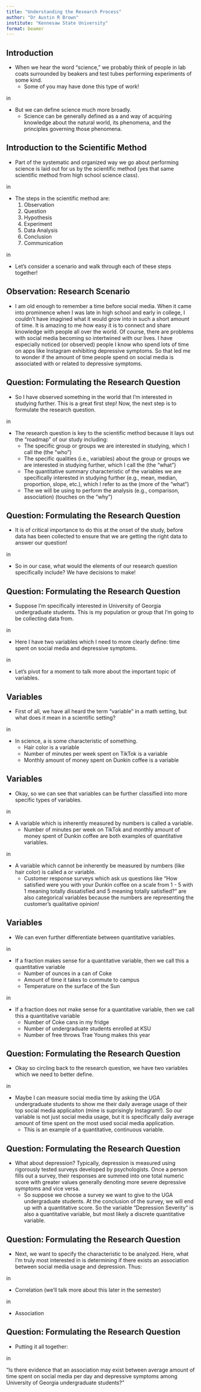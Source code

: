 ```yaml
---
title: "Understanding the Research Process"
author: "Dr Austin R Brown"
institute: "Kennesaw State University"
format: beamer
---
```


## Introduction

- When we hear the word "science," we probably think of people in lab coats surrounded by beakers and test tubes performing experiments of some kind.
    - Some of you may have done this type of work!
    
\vskip 0.10 in

- But we can define science much more broadly.
    - Science can be generally defined as a \textit{\underline{systematic}} and \textit{\underline{organized}} way of acquiring knowledge about the natural world, its phenomena, and the principles governing those phenomena.
    
## Introduction to the Scientific Method

- Part of the systematic and organized way we go about performing science is laid out for us by the scientific method (yes that same scientific method from high school science class).

\vskip 0.10 in

- The steps in the scientific method are:
    1. Observation
    2. Question
    3. Hypothesis
    4. Experiment
    5. Data Analysis
    6. Conclusion
    7. Communication
    
\vskip 0.10 in

- Let's consider a scenario and walk through each of these steps together!

## Observation: Research Scenario

- I am old enough to remember a time before social media. When it came into prominence when I was late in high school and early in college, I couldn't have imagined what it would grow into in such a short amount of time. It is amazing to me how easy it is to connect and share knowledge with people all over the world. Of course, there are problems with social media becoming so intertwined with our lives. I have especially noticed (or observed) people I know who spend lots of time on apps like Instagram exhibiting depressive symptoms. So that led me to wonder if the amount of time people spend on social media is associated with or related to depressive symptoms. 

## Question: Formulating the Research Question

- So I have observed something in the world that I'm interested in studying further. This is a great first step! Now, the next step is to formulate the research question.

\vskip 0.10 in

- The research question is key to the scientific method because it lays out the "roadmap" of our study including:
    - The specific group or groups we are interested in studying, which I call the \textit{\underline{Population(s) of Interest}} (the "who")
    - The specific qualities (i.e., variables) about the group or groups we are interested in studying further, which I call the \textit{\underline{Variable(s) of Interest}} (the "what")
    - The quantitative summary characteristic of the variables we are specifically interested in studying further (e.g., mean, median, proportion, slope, etc.), which I refer to as the \textit{\underline{Characteristic of the Variable to be Analyzed}} (more of the "what")
    - The \textit{\underline{General Analytical Method}} we will be using to perform the analysis (e.g., comparison, association) (touches on the "why")

## Question: Formulating the Research Question

- It is of critical importance to do this at the onset of the study, before data has been collected to ensure that we are getting the right data to answer our question!

\vskip 0.10 in

- So in our case, what would the elements of our research question specifically include? We have decisions to make!

## Question: Formulating the Research Question

- \textbf{\underline{Population of Interest:}} Suppose I'm specifically interested in University of Georgia undergraduate students. This is my population or group that I'm going to be collecting data from.

\vskip 0.10 in

- \textbf{\underline{Variables of Interest:}} Here I have two variables which I need to more clearly define: time spent on social media and depressive symptoms.

\vskip 0.10 in

- Let's pivot for a moment to talk more about the important topic of variables.

## Variables

- First of all, we have all heard the term "variable" in a math setting, but what does it mean in a scientific setting?

\vskip 0.10 in 

- In science, a \textbf{\underline{variable}} is some characteristic of something.
    - Hair color is a variable
    - Number of minutes per week spent on TikTok is a variable
    - Monthly amount of money spent on Dunkin coffee is a variable
    
## Variables

- Okay, so we can see that variables can be further classified into more specific types of variables.

\vskip 0.10 in

- A variable which is inherently measured by numbers is called a \textbf{\underline{quantitative}} variable.
    - Number of minutes per week on TikTok and monthly amount of money spent of Dunkin coffee are both examples of quantitative variables.
    
\vskip 0.10 in

- A variable which cannot be inherently be measured by numbers (like hair color) is called a \textbf{\underline{categorical}} or \textbf{\underline{qualitative}} variable.
    - Customer response surveys which ask us questions like "How satisfied were you with your Dunkin coffee on a scale from 1 - 5 with 1 meaning totally dissatisfied and 5 meaning totally satisfied?" are also categorical variables because the numbers are representing the customer's qualitative opinion!
    
## Variables

- We can even further differentiate between quantitative variables.

\vskip 0.10 in

- If a fraction makes sense for a quantitative variable, then we call this a \textbf{\underline{continuous}} quantitative variable
    - Number of ounces in a can of Coke
    - Amount of time it takes to commute to campus
    - Temperature on the surface of the Sun
    
\vskip 0.10 in

- If a fraction does not make sense for a quantitative variable, then we call this a \textbf{\underline{discrete}} quantitative variable
    - Number of Coke cans in my fridge
    - Number of undergraduate students enrolled at KSU
    - Number of free throws Trae Young makes this year
    
## Question: Formulating the Research Question

- Okay so circling back to the research question, we have two variables which we need to better define.

\vskip 0.10 in

- Maybe I can measure social media time by asking the UGA undergraduate students to show me their daily average usage of their top social media applicaiton (mine is suprisingly Instagram!). So our variable is not just social media usage, but it is specifically daily average amount of time spent on the most used social media application.
    - This is an example of a quantitative, continuous variable.
    
## Question: Formulating the Research Question

- What about depression? Typically, depression is measured using rigorously tested surveys developed by psychologists. Once a person fills out a survey, their responses are summed into one total numeric score with greater values generally denoting more severe depressive symptoms and vice versa. 
    - So suppose we choose a survey we want to give to the UGA undergraduate students. At the conclusion of the survey, we will end up with a quantitative score. So the variable "Depression Severity" is also a quantitative variable, but most likely a discrete quantitative variable.
    
## Question: Formulating the Research Question

- Next, we want to specify the characteristic to be analyzed. Here, what I'm truly most interested in is determining if there exists an association between social media usage and depression. Thus:

\vskip 0.10 in

- \textbf{\underline{Characteristic to be Analyzed:}} Correlation (we'll talk more about this later in the semester)

\vskip 0.10 in

- \textbf{\underline{General Analytical Method:}} Association

## Question: Formulating the Research Question

- Putting it all together:

\vskip 0.10 in

"Is there evidence that an association may exist between average amount of time spent on social media per day and depressive symptoms among University of Georgia undergraduate students?"

